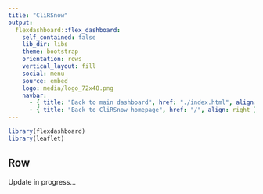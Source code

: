 ```yaml
---
title: "CliRSnow"
output: 
  flexdashboard::flex_dashboard:
    self_contained: false
    lib_dir: libs
    theme: bootstrap
    orientation: rows
    vertical_layout: fill
    social: menu
    source: embed
    logo: media/logo_72x48.png
    navbar:
      - { title: "Back to main dashboard", href: "./index.html", align: right }
      - { title: "Back to CliRSnow homepage", href: "/", align: right }
---
```


```r
library(flexdashboard)
library(leaflet)
```


## Row

Update in progress...



